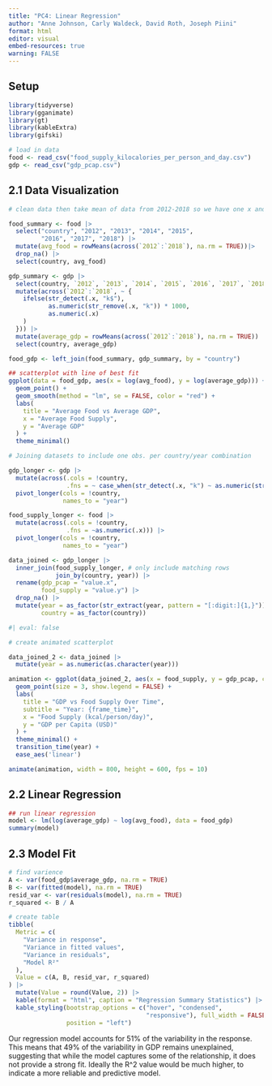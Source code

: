 ```yaml
---
title: "PC4: Linear Regression"
author: "Anne Johnson, Carly Waldeck, David Roth, Joseph Piini"
format: html
editor: visual
embed-resources: true
warning: FALSE
---
```


## Setup

```r
library(tidyverse)
library(gganimate)
library(gt)
library(kableExtra)
library(gifski)
```

```r
# load in data
food <- read_csv("food_supply_kilocalories_per_person_and_day.csv")
gdp <- read_csv("gdp_pcap.csv")
```

## 2.1 Data Visualization

```r
# clean data then take mean of data from 2012-2018 so we have one x and one y value for each country

food_summary <- food |>
  select("country", "2012", "2013", "2014", "2015",
         "2016", "2017", "2018") |>
  mutate(avg_food = rowMeans(across(`2012`:`2018`), na.rm = TRUE))|> 
  drop_na() |>
  select(country, avg_food)

gdp_summary <- gdp |>
  select(country, `2012`, `2013`, `2014`, `2015`, `2016`, `2017`, `2018`) |>
  mutate(across(`2012`:`2018`, ~ {
    ifelse(str_detect(.x, "k$"),
           as.numeric(str_remove(.x, "k")) * 1000,
           as.numeric(.x)
    )
  })) |>
  mutate(average_gdp = rowMeans(across(`2012`:`2018`), na.rm = TRUE)) |>
  select(country, average_gdp)

food_gdp <- left_join(food_summary, gdp_summary, by = "country")
```

```r
## scatterplot with line of best fit
ggplot(data = food_gdp, aes(x = log(avg_food), y = log(average_gdp))) +
  geom_point() + 
  geom_smooth(method = "lm", se = FALSE, color = "red") +
  labs(
    title = "Average Food vs Average GDP",
    x = "Average Food Supply",
    y = "Average GDP"
  ) +
  theme_minimal()
```

```r
# Joining datasets to include one obs. per country/year combination

gdp_longer <- gdp |>
  mutate(across(.cols = !country,
                .fns = ~ case_when(str_detect(.x, "k") ~ as.numeric(str_remove(.x, "k")) * 1000, TRUE ~ as.numeric(.x)))) |>
  pivot_longer(cols = !country,
               names_to = "year")

food_supply_longer <- food |>
  mutate(across(.cols = !country,
                .fns = ~as.numeric(.x))) |>
  pivot_longer(cols = !country,
               names_to = "year")

data_joined <- gdp_longer |>
  inner_join(food_supply_longer, # only include matching rows
             join_by(country, year)) |>
  rename(gdp_pcap = "value.x",
         food_supply = "value.y") |>
  drop_na() |>
  mutate(year = as_factor(str_extract(year, pattern = "[:digit:]{1,}")),
         country = as_factor(country))

```

```r
#| eval: false

# create animated scatterplot

data_joined_2 <- data_joined |>
  mutate(year = as.numeric(as.character(year)))

animation <- ggplot(data_joined_2, aes(x = food_supply, y = gdp_pcap, color = country)) +
  geom_point(size = 3, show.legend = FALSE) +
  labs(
    title = "GDP vs Food Supply Over Time",
    subtitle = "Year: {frame_time}",
    x = "Food Supply (kcal/person/day)",
    y = "GDP per Capita (USD)"
  ) +
  theme_minimal() +
  transition_time(year) +
  ease_aes('linear')

animate(animation, width = 800, height = 600, fps = 10)

```

## 2.2 Linear Regression

```r
## run linear regression
model <- lm(log(average_gdp) ~ log(avg_food), data = food_gdp)
summary(model)
```

## 2.3 Model Fit

```r

# find varience
A <- var(food_gdp$average_gdp, na.rm = TRUE)     
B <- var(fitted(model), na.rm = TRUE)                
resid_var <- var(residuals(model), na.rm = TRUE)      
r_squared <- B / A 

# create table
tibble(
  Metric = c(
    "Variance in response",
    "Variance in fitted values",
    "Variance in residuals",
    "Model R²"
  ),
  Value = c(A, B, resid_var, r_squared)
) |>
  mutate(Value = round(Value, 2)) |>
  kable(format = "html", caption = "Regression Summary Statistics") |>
  kable_styling(bootstrap_options = c("hover", "condensed",
                                      "responsive"), full_width = FALSE,
                position = "left")

```

Our regression model accounts for 51% of the variability in the response. This means that 49% of the variability in GDP remains unexplained, suggesting that while the model captures some of the relationship, it does not provide a strong fit. Ideally the R\^2 value would be much higher, to indicate a more reliable and predictive model.
